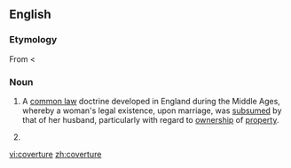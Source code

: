 {{also|couverture}}
==English==
{{wikipedia}}

===Etymology===
From {{etyl|enm}} < {{etyl|fro}} {{term|covert|lang=fro}} 

===Noun===
{{en-noun}}

#{{legal}} A [[common law]] doctrine developed in England during the Middle Ages, whereby a woman's legal existence, upon marriage, was [[subsume]]d by that of her husband, particularly with regard to [[ownership]] of [[property]].
# {{alternative spelling of|couverture}}

[[vi:coverture]]
[[zh:coverture]]